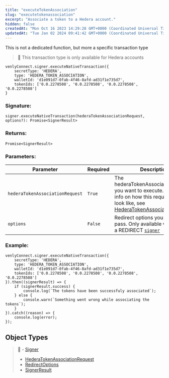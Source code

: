 ```yaml
---
title: "executeTokenAssociation"
slug: "executetokenassociation"
excerpt: "Associate a token to a Hedera account."
hidden: false
createdAt: "Mon Oct 16 2023 14:29:28 GMT+0000 (Coordinated Universal Time)"
updatedAt: "Tue Jan 02 2024 09:41:42 GMT+0000 (Coordinated Universal Time)"
---
```

This is not a dedicated function, but more a specific transaction type

> 🚧 This transaction type is only available for Hedera accounts

```
venlyConnect.signer.executeNativeTransaction({
    secretType: 'HEDERA',
    type: 'HEDERA_TOKEN_ASSOCIATION',
    walletId: 'd1e091d7-0fab-4f46-8afd-ad31f1e735d7',
    tokenIds: ['0.0.2278508', '0.0.2278508', '0.0.2278508', '0.0.2278508']
}
```

### Signature:

```
signer.executeNativeTransaction(hederaTokenAssociationRequest, options?): Promise<SignerResult>
```

### Returns:

```
Promise<SignerResult>
```

### Parameters:

| Parameter                       | Required | Description                                                                                                                                                                                                 |
| ------------------------------- | -------- | ----------------------------------------------------------------------------------------------------------------------------------------------------------------------------------------------------------- |
| `hederaTokenAssociationRequest` | `True`   | The hederaTokenAssociationRequest you want to execute. For more info on how this request should look like, see [HederaTokenAssociationRequest](https://venly.readme.io/docs/hederatokenassociationrequest). |
| `options`                       | `False`  | Redirect options you want to pass. Only available when using a REDIRECT [`signer`](https://venly.readme.io/docs/signer)                                                                                     |

### Example:

```
venlyConnect.signer.executeNativeTransaction({
    secretType: 'HEDERA',
    type: 'HEDERA_TOKEN_ASSOCIATION',
    walletId: 'd1e091d7-0fab-4f46-8afd-ad31f1e735d7',
    tokenIds: ['0.0.2278508', '0.0.2278508', '0.0.2278508', '0.0.2278508']
}).then((signerResult) => {
    if (signerResult.success) {
        console.log(`The tokens have been successfuly associated`);
    } else {
        console.warn(`Something went wrong while associating the tokens`);
    }
}).catch((reason) => {
    console.log(error);
});
```

## Object Types

> 📘 - [Signer](https://venly.readme.io/docs/signer)
> - [HederaTokenAssociationRequest](https://venly.readme.io/docs/hederatokenassociationrequest)
> - [RedirectOptions](https://venly.readme.io/docs/redirectoptions)
> - [SignerResult](https://venly.readme.io/docs/signerresult)
